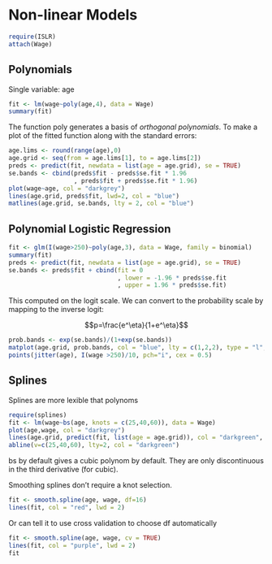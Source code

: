 Non-linear Models
=================

```r
require(ISLR)
attach(Wage)
```

Polynomials
-----------
Single variable: age
```r
fit <- lm(wage~poly(age,4), data = Wage)
summary(fit)
```

The function poly generates a basis of *orthogonal polynomials*.
To make a plot of the fitted function along with the standard errors:
```r
age.lims <- round(range(age),0)
age.grid <- seq(from = age.lims[1], to = age.lims[2])
preds <- predict(fit, newdata = list(age = age.grid), se = TRUE)
se.bands <- cbind(preds$fit - preds$se.fit * 1.96
                  , preds$fit + preds$se.fit * 1.96)
plot(wage~age, col = "darkgrey")
lines(age.grid, preds$fit, lwd=2, col = "blue")
matlines(age.grid, se.bands, lty = 2, col = "blue")
```

Polynomial Logistic Regression
------------------------------
```r
fit <- glm(I(wage>250)~poly(age,3), data = Wage, family = binomial)
summary(fit)
preds <- predict(fit, newdata = list(age = age.grid), se = TRUE)
se.bands <- preds$fit + cbind(fit = 0
                              , lower = -1.96 * preds$se.fit
                              , upper = 1.96 * preds$se.fit)
```

This computed on the logit scale. We can convert to the probability scale by mapping to the inverse logit:

$$p=\frac{e^\eta}{1+e^\eta}$$

```r
prob.bands <- exp(se.bands)/(1+exp(se.bands))
matplot(age.grid, prob.bands, col = "blue", lty = c(1,2,2), type = "l", ylim = c(0, 0.1))
points(jitter(age), I(wage >250)/10, pch="i", cex = 0.5)
```

Splines
-------
Splines are more lexible that polynoms
```r
require(splines)
fit <- lm(wage~bs(age, knots = c(25,40,60)), data = Wage)
plot(age,wage, col = "darkgrey")
lines(age.grid, predict(fit, list(age = age.grid)), col = "darkgreen", lwd = 2)
abline(v=c(25,40,60), lty=2, col = "darkgreen")
```
bs by default gives a cubic polynom by default. They are only discontinuous in the third derivative (for cubic).

Smoothing splines don't require a knot selection.
```r
fit <- smooth.spline(age, wage, df=16)
lines(fit, col = "red", lwd = 2)
```

Or can tell it to use cross validation to choose df automatically
```r
fit <- smooth.spline(age, wage, cv = TRUE)
lines(fit, col = "purple", lwd = 2)
fit
```

